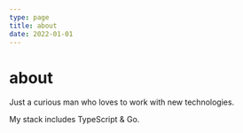 ```yaml
---
type: page
title: about
date: 2022-01-01
---
```


# about

Just a curious man who loves to work with new technologies.

My stack includes TypeScript & Go.